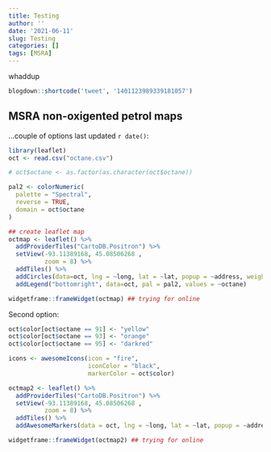 ```yaml
---
title: Testing
author: ''
date: '2021-06-11'
slug: Testing
categories: []
tags: [MSRA]
---
```


whaddup

```r
blogdown::shortcode('tweet', '1401123989339181057')
```

## MSRA non-oxigented petrol maps 

...couple of options last updated `r date()`:

```r
library(leaflet)
oct <- read.csv("octane.csv")

# oct$octane <- as.factor(as.character(oct$octane))

pal2 <- colorNumeric(
  palette = "Spectral",
  reverse = TRUE,
  domain = oct$octane
)

## create leaflet map
octmap <- leaflet() %>% 
  addProviderTiles("CartoDB.Positron") %>% 
  setView(-93.11389168, 45.08506268	,
          zoom = 8) %>%
  addTiles() %>%
  addCircles(data=oct, lng = ~long, lat = ~lat, popup = ~address, weight=10, color=~pal2(octane), opacity=1) %>%
  addLegend("bottomright", data=oct, pal = pal2, values = ~octane)

widgetframe::frameWidget(octmap) ## trying for online

```

Second option:

```r

oct$color[oct$octane == 91] <- "yellow"
oct$color[oct$octane == 93] <- "orange"
oct$color[oct$octane == 95] <- "darkred"

icons <- awesomeIcons(icon = "fire",
                      iconColor = "black",
                      markerColor = oct$color)

octmap2 <- leaflet() %>%
  addProviderTiles("CartoDB.Positron") %>% 
  setView(-93.11389168, 45.08506268	,
          zoom = 8) %>%
  addTiles() %>%
  addAwesomeMarkers(data = oct, lng = ~long, lat = ~lat, popup = ~address, icon = icons)

widgetframe::frameWidget(octmap2) ## trying for online

```
